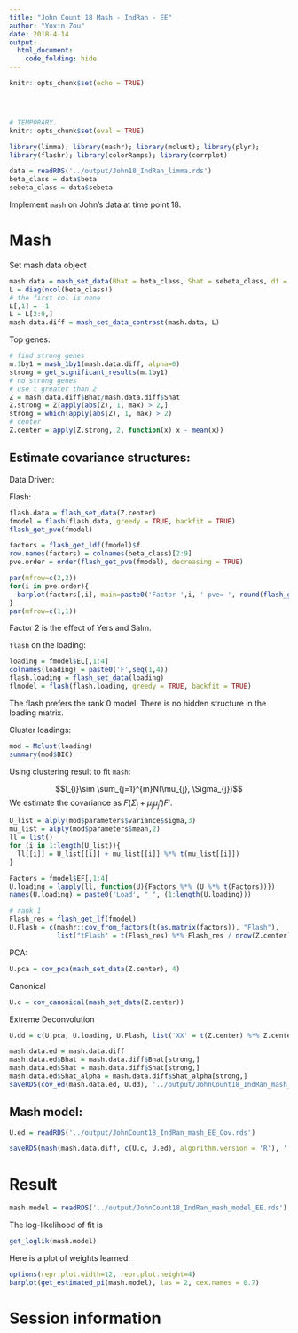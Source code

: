 ```yaml
---
title: "John Count 18 Mash - IndRan - EE"
author: "Yuxin Zou"
date: 2018-4-14
output: 
  html_document:
    code_folding: hide
---
```


```r
knitr::opts_chunk$set(echo = TRUE)
```

<!-- Update knitr chunk options -->
```r
```

<!-- Insert the date the file was last updated -->
```r
```

<!-- Insert the code version (Git commit SHA1) if Git repository exists and R
 package git2r is installed -->
```r
```

```r
# TEMPORARY.
knitr::opts_chunk$set(eval = TRUE)
```

```r
library(limma); library(mashr); library(mclust); library(plyr);
library(flashr); library(colorRamps); library(corrplot)
```

```r
data = readRDS('../output/John18_IndRan_limma.rds')
beta_class = data$beta
sebeta_class = data$sebeta
```

Implement `mash` on John's data at time point 18.

# Mash

Set mash data object
```r
mash.data = mash_set_data(Bhat = beta_class, Shat = sebeta_class, df = data$df[1])
L = diag(ncol(beta_class))
# the first col is none
L[,1] = -1
L = L[2:9,]
mash.data.diff = mash_set_data_contrast(mash.data, L)
```

Top genes:
```r
# find strong genes
m.1by1 = mash_1by1(mash.data.diff, alpha=0)
strong = get_significant_results(m.1by1)
# no strong genes
# use t greater than 2
Z = mash.data.diff$Bhat/mash.data.diff$Shat
Z.strong = Z[apply(abs(Z), 1, max) > 2,]
strong = which(apply(abs(Z), 1, max) > 2)
# center
Z.center = apply(Z.strong, 2, function(x) x - mean(x))
```

## Estimate covariance structures:

Data Driven:

Flash:
```r
flash.data = flash_set_data(Z.center)
fmodel = flash(flash.data, greedy = TRUE, backfit = TRUE)
flash_get_pve(fmodel)
```
```r
factors = flash_get_ldf(fmodel)$f
row.names(factors) = colnames(beta_class)[2:9]
pve.order = order(flash_get_pve(fmodel), decreasing = TRUE)

par(mfrow=c(2,2))
for(i in pve.order){
  barplot(factors[,i], main=paste0('Factor ',i, ' pve= ', round(flash_get_pve(fmodel)[i],3)), las=2, cex.names = 0.7)
}
par(mfrow=c(1,1))
```
Factor 2 is the effect of Yers and Salm.

`flash` on the loading:
```r
loading = fmodel$EL[,1:4]
colnames(loading) = paste0('F',seq(1,4))
flash.loading = flash_set_data(loading)
flmodel = flash(flash.loading, greedy = TRUE, backfit = TRUE)
```

The flash prefers the rank 0 model. There is no hidden structure in the loading matrix.

Cluster loadings:
```r
mod = Mclust(loading)
summary(mod$BIC)
```

Using clustering result to fit `mash`:

$$l_{i}\sim \sum_{j=1}^{m}N(\mu_{j}, \Sigma_{j})$$
We estimate the covariance as $F(\Sigma_j + \mu_{j}\mu_{j}')F'$.
```r
U_list = alply(mod$parameters$variance$sigma,3)
mu_list = alply(mod$parameters$mean,2)
ll = list()
for (i in 1:length(U_list)){
  ll[[i]] = U_list[[i]] + mu_list[[i]] %*% t(mu_list[[i]])
}

Factors = fmodel$EF[,1:4]
U.loading = lapply(ll, function(U){Factors %*% (U %*% t(Factors))})
names(U.loading) = paste0('Load', "_", (1:length(U.loading)))

# rank 1
Flash_res = flash_get_lf(fmodel)
U.Flash = c(mashr::cov_from_factors(t(as.matrix(factors)), "Flash"), 
            list("tFlash" = t(Flash_res) %*% Flash_res / nrow(Z.center)))
```

PCA:
```r
U.pca = cov_pca(mash_set_data(Z.center), 4)
```

Canonical
```r
U.c = cov_canonical(mash_set_data(Z.center))
```

Extreme Deconvolution
```r
U.dd = c(U.pca, U.loading, U.Flash, list('XX' = t(Z.center) %*% Z.center / nrow(Z.center)))

mash.data.ed = mash.data.diff
mash.data.ed$Bhat = mash.data.diff$Bhat[strong,]
mash.data.ed$Shat = mash.data.diff$Shat[strong,]
mash.data.ed$Shat_alpha = mash.data.diff$Shat_alpha[strong,]
saveRDS(cov_ed(mash.data.ed, U.dd), '../output/JohnCount18_IndRan_mash_EE_Cov.rds')
```

## Mash model:
```r
U.ed = readRDS('../output/JohnCount18_IndRan_mash_EE_Cov.rds')
```

```r
saveRDS(mash(mash.data.diff, c(U.c, U.ed), algorithm.version = 'R'), '../output/JohnCount18_IndRan_mash_model_EE.rds') 
```

# Result
```r
mash.model = readRDS('../output/JohnCount18_IndRan_mash_model_EE.rds')
```

The log-likelihood of fit is
```r
get_loglik(mash.model)
```
Here is a plot of weights learned:
```r
options(repr.plot.width=12, repr.plot.height=4)
barplot(get_estimated_pi(mash.model), las = 2, cex.names = 0.7)
```
<!--
Check PCA_1 matrix

```r
x           <- cov2cor(mash.model$fitted_g$Ulist[["ED_PCA_1"]])
x[x > 1]    <- 1
x[x < -1]   <- -1
colnames(x) <- colnames(beta_class)[2:9]
rownames(x) <- colnames(x)
# corrplot.mixed(x, tl.pos="d",upper='color',cl.lim=c(0.2,1), upper.col=colorRampPalette(rev(c("#D73027","#FC8D59","#FEE090","#FFFFBF","#E0F3F8","#91BFDB","#4575B4")))(40), tl.cex=1.2)
```

```r
layout(matrix(c(1,2,3,4), 2, 2, byrow=TRUE))
svd.out = svd(mash.model$fitted_g$Ulist[["ED_PCA_1"]])
v = svd.out$v
colnames(v) = colnames(beta_class)[-1]
rownames(v) = colnames(v)
options(repr.plot.width=10, repr.plot.height=5)
for (j in 1:4)
  barplot(v[,j]/v[,j][which.max(abs(v[,j]))], cex.names = 0.7,
          las = 2, main = paste0("EigenVector ", j, " for PCA 1"))
```

The first eigenvector is the overall effects.

There are `r length(get_significant_results(mash.model))` diferentially expressed genes.

Check pairwise sharing by magnitude and sign:
```r
x = get_pairwise_sharing(mash.model)
x[x > 1]    <- 1
x[x < -1]   <- -1
colnames(x) <- colnames(beta_class)[-1]
rownames(x) <- colnames(x)
corrplot.mixed(x, tl.pos="d",upper='color', cl.lim=c(-0.05,1), upper.col=colorRampPalette(rev(c("#D73027","#FC8D59","#FEE090","#FFFFBF",
                               "#E0F3F8","#91BFDB","#4575B4")))(40),
               tl.cex=1.2)
```

Ignoring the sign
```r
x = get_pairwise_sharing(mash.model, FUN = abs)
x[x > 1]    <- 1
x[x < -1]   <- -1
colnames(x) <- colnames(beta_class)[-1]
rownames(x) <- colnames(x)
corrplot.mixed(x, tl.pos="d",upper='color', cl.lim=c(0,1), upper.col=colorRampPalette(rev(c("#D73027","#FC8D59","#FEE090","#FFFFBF",
                               "#E0F3F8","#91BFDB","#4575B4")))(40),
               tl.cex=1.2)
```
-->

# Session information

<!-- Insert the session information into the document -->
```r
```
